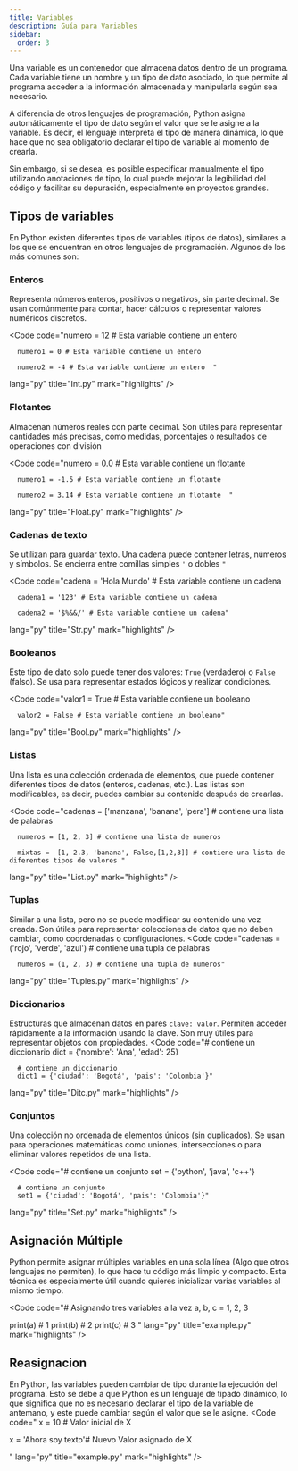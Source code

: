 ```yaml
---
title: Variables
description: Guía para Variables
sidebar:
  order: 3
---
```




Una variable es un contenedor que almacena datos dentro de un programa. Cada variable tiene un nombre y un tipo de dato asociado, lo que permite al programa acceder a la información almacenada y manipularla según sea necesario.

A diferencia de otros lenguajes de programación, Python asigna automáticamente el tipo de dato según el valor que se le asigne a la variable. Es decir, el lenguaje interpreta el tipo de manera dinámica, lo que hace que no sea obligatorio declarar el tipo de variable al momento de crearla.

Sin embargo, si se desea, es posible especificar manualmente el tipo utilizando anotaciones de tipo, lo cual puede mejorar la legibilidad del código y facilitar su depuración, especialmente en proyectos grandes.

## Tipos de variables 

En Python existen diferentes tipos de variables (tipos de datos), similares a los que se encuentran en otros lenguajes de programación. Algunos de los más comunes son:

### Enteros

Representa números enteros, positivos o negativos, sin parte decimal. Se usan comúnmente para contar, hacer cálculos o representar valores numéricos discretos.


<Code 
code="numero = 12 # Esta variable contiene un entero

      numero1 = 0 # Esta variable contiene un entero

      numero2 = -4 # Esta variable contiene un entero  " 
       
lang="py" 
title="Int.py" 
mark="highlights" />

### Flotantes

Almacenan números reales con parte decimal. Son útiles para representar cantidades más precisas, como medidas, porcentajes o resultados de operaciones con división

<Code 
code="numero = 0.0 # Esta variable contiene un flotante

      numero1 = -1.5 # Esta variable contiene un flotante

      numero2 = 3.14 # Esta variable contiene un flotante  " 
       
lang="py" 
title="Float.py" 
mark="highlights" />

### Cadenas de texto

Se utilizan para guardar texto. Una cadena puede contener letras, números y símbolos. Se encierra entre comillas simples `'` o dobles `"`

<Code 
code="cadena = 'Hola Mundo' # Esta variable contiene un cadena

      cadena1 = '123' # Esta variable contiene un cadena

      cadena2 = '$%&&/' # Esta variable contiene un cadena" 
lang="py" 
title="Str.py" 
mark="highlights" />

### Booleanos

Este tipo de dato solo puede tener dos valores: `True` (verdadero) o `False` (falso). Se usa para representar estados lógicos y realizar condiciones.

<Code 
code="valor1 = True # Esta variable contiene un booleano

      valor2 = False # Esta variable contiene un booleano" 
lang="py" 
title="Bool.py" 
mark="highlights" />

### Listas

Una lista es una colección ordenada de elementos, que puede contener diferentes tipos de datos (enteros, cadenas, etc.). Las listas son modificables, es decir, puedes cambiar su contenido después de crearlas.

<Code 
code="cadenas = ['manzana', 'banana', 'pera'] # contiene una lista de palabras

      numeros = [1, 2, 3] # contiene una lista de numeros
      
      mixtas =  [1, 2.3, 'banana', False,[1,2,3]] # contiene una lista de diferentes tipos de valores " 
lang="py" 
title="List.py" 
mark="highlights" />

### Tuplas

Similar a una lista, pero no se puede modificar su contenido una vez creada. Son útiles para representar colecciones de datos que no deben cambiar, como coordenadas o configuraciones.
<Code 
code="cadenas = ('rojo', 'verde', 'azul') # contiene una tupla de palabras

      numeros = (1, 2, 3) # contiene una tupla de numeros"
lang="py" 
title="Tuples.py" 
mark="highlights" />

### Diccionarios

Estructuras que almacenan datos en pares `clave: valor`. Permiten acceder rápidamente a la información usando la clave. Son muy útiles para representar objetos con propiedades.
<Code 
code="# contiene un diccionario
      dict = {'nombre': 'Ana', 'edad': 25}
       
      # contiene un diccionario
      dict1 = {'ciudad': 'Bogotá', 'pais': 'Colombia'}"
lang="py" 
title="Ditc.py" 
mark="highlights" />

### Conjuntos

Una colección no ordenada de elementos únicos (sin duplicados). Se usan para operaciones matemáticas como uniones, intersecciones o para eliminar valores repetidos de una lista.

<Code 
code="# contiene un conjunto
      set = {'python', 'java', 'c++'}
       
      # contiene un conjunto
      set1 = {'ciudad': 'Bogotá', 'pais': 'Colombia'}"
lang="py" 
title="Set.py" 
mark="highlights" />

## Asignación Múltiple

Python permite asignar múltiples variables en una sola línea (Algo que otros lenguajes no permiten), lo que hace tu código más limpio y compacto. Esta técnica es especialmente útil cuando quieres inicializar varias variables al mismo tiempo.

<Code 
code="# Asignando tres variables a la vez
a, b, c = 1, 2, 3

print(a)  # 1
print(b)  # 2
print(c)  # 3
"
lang="py" 
title="example.py" 
mark="highlights" />

## Reasignacion

En Python, las variables pueden cambiar de tipo durante la ejecución del programa. Esto se debe a que Python es un lenguaje de tipado dinámico, lo que significa que no es necesario declarar el tipo de la variable de antemano, y este puede cambiar según el valor que se le asigne.
<Code 
code="
x = 10 # Valor inicial de X

x = 'Ahora soy texto'# Nuevo Valor asignado de X

"
lang="py" 
title="example.py" 
mark="highlights" />